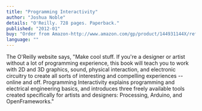 ```yaml
---
title: "Programming Interactivity"
author: "Joshua Noble"
details: "O'Reilly. 728 pages. Paperback."
published: "2012-01"
buy: "Order from Amazon-http://www.amazon.com/gp/product/144931144X/ref=as_li_ss_tl?ie=UTF8&camp=1789&creative=390957&creativeASIN=144931144X&linkCode=as2&tag=processing09-20"
language: ""
---
```


The O'Reilly website says, "Make cool stuff. If you're a designer or artist without a lot of programming experience, this book will teach you to work with 2D and 3D graphics, sound, physical interaction, and electronic circuitry to create all sorts of interesting and compelling experiences -- online and off. Programming Interactivity explains programming and electrical engineering basics, and introduces three freely available tools created specifically for artists and designers: Processing, Arduino, and OpenFrameworks."
